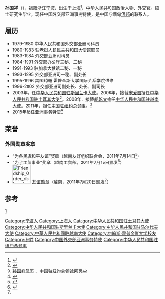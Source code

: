 {{Infobox person
|姓名=孙国祥
|图像=
|性别=男
|出生日期=1953年2月
|出生地={{PRC}}[[上海|上海]]
|死亡日期=
|死亡地=
|母校=
|配偶=
|职业=外交官
|民族=
|奖项= {{友谊勋章 (越南)}}}}
'''孙国祥'''（{{bd|1953年|2月}}），祖籍[[浙江|浙江]][[宁波|宁波]]，出生于[[上海|上海]]<ref name="宁波纽约">{{cite web|url=http://www.nb3315.org/rdxw/201209/t20120929_75548.htm|title=“到宁波去实现梦想，证明价值”|publisher=宁波海外人才网|author=来源： 宁波日报|date=发布时间： [2012-09-29 09:49:00]|accessdate=2013年8月25日|language=zh-hans}}{{dead link|date=2017年12月 |bot=InternetArchiveBot |fix-attempted=yes }}</ref>，[[中华人民共和国|中华人民共和国]]政治人物、外交官。硕士研究生毕业。现任中国外交部亚洲事务特使，是中国与缅甸[[佤邦|佤邦]]的联系人。

== 履历 ==
* 1979-1980  中华人民共和国外交部亚洲司科员
* 1980-1983  驻老挝人民民主共和国大使馆职员
* 1983-1984  外交部亚洲司科员
* 1984-1991  外交部办公厅三秘、二秘
* 1991-1993  驻加拿大使馆二秘、一秘
* 1993-1995  外交部亚洲司一秘、副处长
* 1995-1996  美国约翰·霍普金斯大学国际关系学院进修
* 1996-2002  外交部亚洲司副处长、处长、副司长
* 2003年，任[[中国驻斯里兰卡大使列表|中华人民共和国驻斯里兰卡大使]]。2006年，接替[[宋爱国|宋爱国]]担任[[中国驻土耳其大使列表|中华人民共和国驻土耳其大使]]<ref>{{cite web|author=中华人民共和国外交部|title=中国驻土耳其历任大使|url=http://www.mfa.gov.cn/chn/pds/ziliao/wjrw/2167/2169/t9168.htm|publisher=中华人民共和国外交部|accessdate=2012-03-03}}</ref>。2008年，接替[[胡乾文|胡乾文]]擔任[[中国驻越南大使列表|中华人民共和国驻越南大使]]。2011年，担任[[中華人民共和國駐紐約總領事館|中国驻纽约总领事]]。<ref>[http://www.nyconsulate.prchina.org/chn/lgxx/zlsjl/ 孙国祥简历] {{Wayback|url=http://www.nyconsulate.prchina.org/chn/lgxx/zlsjl/ |date=20130509002341 }}，中国驻纽约总领馆网页</ref>
*2015年起任亚洲事务特使<ref>{{Cite web |url=https://www.thepaper.cn/newsDetail_forward_1385520 |title=存档副本 |access-date=2021-02-06 |archive-date=2015-10-16 |archive-url=https://web.archive.org/web/20151016041218/http://www.thepaper.cn/newsDetail_forward_1385520 |dead-url=no }}</ref>

==荣誉==
===外国勋章奖章===
* “为各民族和平友谊”奖章（越南友好组织联合会，2011年7月14日<ref>{{cite web |title=越南向中国驻越大使孙国祥颁发纪念勋章 |url=http://cn.dangcongsan.vn/preview/newid/79488.html |publisher=越南共产党电子报 |date=2011年7月14日 |access-date=2019年7月26日 |archive-date=2019年7月26日 |archive-url=https://web.archive.org/web/20190726093556/http://cn.dangcongsan.vn/preview/newid/79488.html |dead-url=no }}</ref>）
* “为了工贸事业”奖章（越南工贸部，2011年7月15日颁发<ref name=order>{{cite web |title=越南外交部代表国家主席向孙国祥大使授勋 |url=http://vn.china-embassy.org/chn/sghkt/t841263.htm |publisher=中华人民共和国驻越南社会主义共和国大使馆 |date=2011-07-20 |accessdate=2021-06-25 |archive-date=2021-06-25 |archive-url=https://web.archive.org/web/20210625053722/http://vn.china-embassy.org/chn/sghkt/t841263.htm |dead-url=no }}</ref>）
* [[File:Friendship_Order_ribbon_bar.svg|60px]] [[友谊勋章_(越南)|友谊勋章]]（[[越南|越南]]，2011年7月20日颁发<ref name=order/>）

== 参考 ==
[http://tr.chineseembassy.org/chn/dsxx/t281892.htm] {{Wayback|url=http://tr.chineseembassy.org/chn/dsxx/t281892.htm |date=20210703000138 }}{{reflist}}

{{start box}}
{{s-dip}}
{{succession box|[[江勤政|江勤政]]|[[叶大波|叶大波]]|[[中国驻斯里兰卡大使列表|中华人民共和国驻斯里兰卡大使]]<br /><small>兼驻[[中國駐馬爾代夫大使列表|马尔代夫]]</small>|2003年4月-2006年11月}}
{{succession box|[[宋爱国|宋爱国]]|[[宫小生|宫小生]]|[[中国驻土耳其大使列表|中华人民共和国驻土耳其大使]]|2006年11月-2008年9月}}
{{succession box|[[胡乾文|胡乾文]]|[[孔铉佑|孔铉佑]]|[[中国驻越南大使列表|中华人民共和国驻越南大使]]|2008年11月-2011年9月}}
{{succession box|[[彭克玉|彭克玉]]|[[章啟月|章啟月]]|[[中華人民共和國駐紐約總領事館|中国驻纽约总领事]]|2011年-2014年12月 }}
{{succession box|[[王英凡|王英凡]]|现任|中国外交部亚洲事务特使|2015年- }}
{{end box}}

{{DEFAULTSORT: Sun, Guo Xiang}}
[[Category:宁波人|Category:宁波人]]
[[Category:上海人|Category:上海人]]
[[Category:中华人民共和国驻土耳其大使|Category:中华人民共和国驻土耳其大使]]
[[Category:中华人民共和国驻斯里兰卡大使|Category:中华人民共和国驻斯里兰卡大使]]
[[Category:中华人民共和国驻马尔代夫大使|Category:中华人民共和国驻马尔代夫大使]]
[[Category:中華人民共和國駐越南大使|Category:中華人民共和國駐越南大使]]
[[Category:约翰斯·霍普金斯大学校友|Category:约翰斯·霍普金斯大学校友]]
[[Category:孙姓|Category:孙姓]]
[[Category:中国外交部亚洲事务特使|Category:中国外交部亚洲事务特使]]
[[Category:中华人民共和国驻纽约总领事|Category:中华人民共和国驻纽约总领事]]